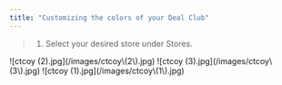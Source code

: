 ```yaml
---
title: "Customizing the colors of your Deal Club"
---
```


> 1. Select your desired store under Stores.

<Steps>
  <Step title="Select your desired store under Stores.">
    ![ctcoy (2).jpg](/images/ctcoy\(2\).jpg)
  </Step>
  <Step title="Select the Deal Club tab in the menu. Click on Theme tab.">
    ![ctcoy (3).jpg](/images/ctcoy\(3\).jpg)
  </Step>
  <Step title="You can change the Primary Color and Secondary Color by clicking on the color selector on the right side. Once you are done, click on Save Changes.">
    ![ctcoy (1).jpg](/images/ctcoy\(1\).jpg)
  </Step>
</Steps>